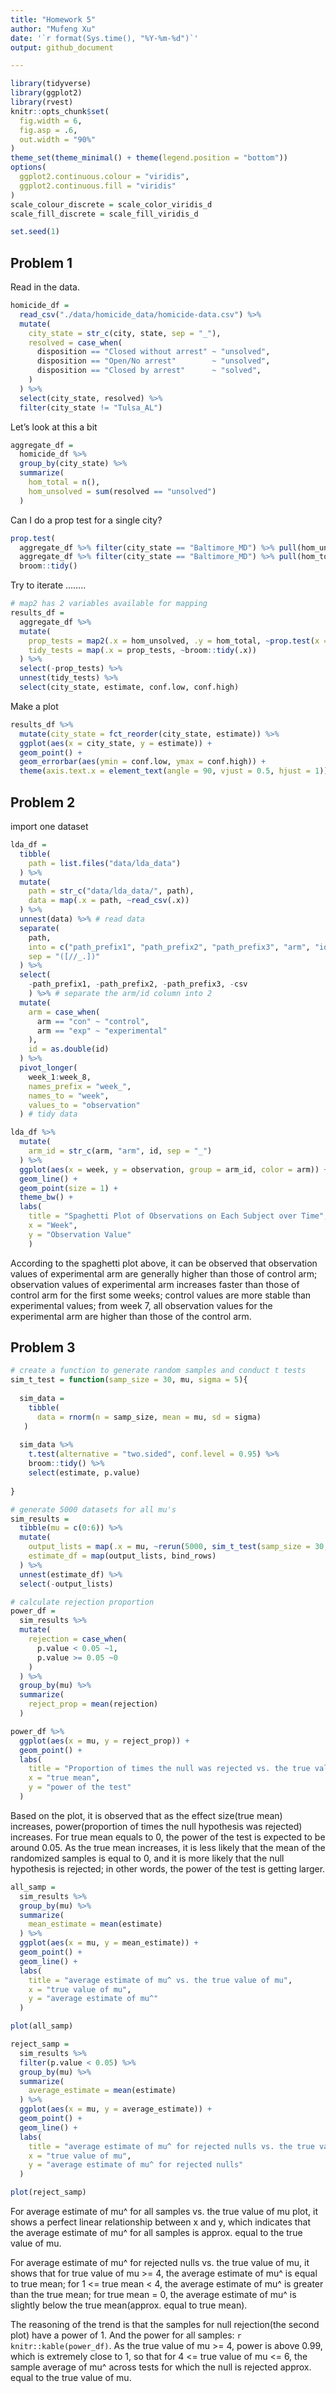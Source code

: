 ```yaml
---
title: "Homework 5"
author: "Mufeng Xu"
date: '`r format(Sys.time(), "%Y-%m-%d")`'
output: github_document

---
```


```r
library(tidyverse)
library(ggplot2)
library(rvest)
knitr::opts_chunk$set(
  fig.width = 6,
  fig.asp = .6,
  out.width = "90%"
)
theme_set(theme_minimal() + theme(legend.position = "bottom"))
options(
  ggplot2.continuous.colour = "viridis",
  ggplot2.continuous.fill = "viridis"
)
scale_colour_discrete = scale_color_viridis_d
scale_fill_discrete = scale_fill_viridis_d

set.seed(1)
```


## Problem 1

Read in the data.

```r
homicide_df = 
  read_csv("./data/homicide_data/homicide-data.csv") %>% 
  mutate(
    city_state = str_c(city, state, sep = "_"),
    resolved = case_when(
      disposition == "Closed without arrest" ~ "unsolved",
      disposition == "Open/No arrest"        ~ "unsolved",
      disposition == "Closed by arrest"      ~ "solved",
    )
  ) %>% 
  select(city_state, resolved) %>% 
  filter(city_state != "Tulsa_AL")
```

Let's look at this a bit

```r
aggregate_df = 
  homicide_df %>% 
  group_by(city_state) %>% 
  summarize(
    hom_total = n(),
    hom_unsolved = sum(resolved == "unsolved")
  )
```

Can I do a prop test for a single city?

```r
prop.test(
  aggregate_df %>% filter(city_state == "Baltimore_MD") %>% pull(hom_unsolved), 
  aggregate_df %>% filter(city_state == "Baltimore_MD") %>% pull(hom_total)) %>% 
  broom::tidy()
```

Try to iterate ........

```r
# map2 has 2 variables available for mapping
results_df = 
  aggregate_df %>% 
  mutate(
    prop_tests = map2(.x = hom_unsolved, .y = hom_total, ~prop.test(x = .x, n = .y)),
    tidy_tests = map(.x = prop_tests, ~broom::tidy(.x))
  ) %>% 
  select(-prop_tests) %>% 
  unnest(tidy_tests) %>% 
  select(city_state, estimate, conf.low, conf.high)
```

Make a plot

```r
results_df %>% 
  mutate(city_state = fct_reorder(city_state, estimate)) %>% 
  ggplot(aes(x = city_state, y = estimate)) +
  geom_point() + 
  geom_errorbar(aes(ymin = conf.low, ymax = conf.high)) + 
  theme(axis.text.x = element_text(angle = 90, vjust = 0.5, hjust = 1))
```


## Problem 2

import one dataset 

```r
lda_df = 
  tibble(
    path = list.files("data/lda_data")
  ) %>% 
  mutate(
    path = str_c("data/lda_data/", path),
    data = map(.x = path, ~read_csv(.x))
  ) %>% 
  unnest(data) %>% # read data
  separate(
    path,
    into = c("path_prefix1", "path_prefix2", "path_prefix3", "arm", "id", "csv"),
    sep = "([//_.])"
  ) %>% 
  select(
    -path_prefix1, -path_prefix2, -path_prefix3, -csv
    ) %>% # separate the arm/id column into 2
  mutate(
    arm = case_when(
      arm == "con" ~ "control",
      arm == "exp" ~ "experimental"
    ),
    id = as.double(id)
  ) %>% 
  pivot_longer(
    week_1:week_8,
    names_prefix = "week_",
    names_to = "week",
    values_to = "observation"
  ) # tidy data
```


```r
lda_df %>% 
  mutate(
    arm_id = str_c(arm, "arm", id, sep = "_")
  ) %>% 
  ggplot(aes(x = week, y = observation, group = arm_id, color = arm)) +
  geom_line() +
  geom_point(size = 1) +
  theme_bw() +
  labs(
    title = "Spaghetti Plot of Observations on Each Subject over Time",
    x = "Week",
    y = "Observation Value"
    )
```

According to the spaghetti plot above, it can be observed that observation values of experimental arm are generally higher than those of control arm; observation values of experimental arm increases faster than those of control arm for the first some weeks; control values are more stable than experimental values; from week 7, all observation values for the experimental arm are higher than those of the control arm.


## Problem 3

```r
# create a function to generate random samples and conduct t tests
sim_t_test = function(samp_size = 30, mu, sigma = 5){
  
  sim_data = 
    tibble(
      data = rnorm(n = samp_size, mean = mu, sd = sigma)
   )
  
  sim_data %>% 
    t.test(alternative = "two.sided", conf.level = 0.95) %>% 
    broom::tidy() %>% 
    select(estimate, p.value)
  
}

# generate 5000 datasets for all mu's
sim_results = 
  tibble(mu = c(0:6)) %>% 
  mutate(
    output_lists = map(.x = mu, ~rerun(5000, sim_t_test(samp_size = 30, mu = .x))),
    estimate_df = map(output_lists, bind_rows)
  ) %>% 
  unnest(estimate_df) %>% 
  select(-output_lists)

# calculate rejection proportion
power_df = 
  sim_results %>% 
  mutate(
    rejection = case_when(
      p.value < 0.05 ~1,
      p.value >= 0.05 ~0
    )
  ) %>% 
  group_by(mu) %>% 
  summarize(
    reject_prop = mean(rejection)
  )

power_df %>% 
  ggplot(aes(x = mu, y = reject_prop)) +
  geom_point() +
  labs(
    title = "Proportion of times the null was rejected vs. the true value of mu",
    x = "true mean",
    y = "power of the test"
  )

```

Based on the plot, it is observed that as the effect size(true mean) increases, power(proportion of times the null hypothesis was rejected) increases. For true mean equals to 0, the power of the test is expected to be around 0.05. As the true mean increases, it is less likely that the mean of the randomized samples is equal to 0, and it is more likely that the null hypothesis is rejected; in other words, the power of the test is getting larger. 

```r
all_samp = 
  sim_results %>% 
  group_by(mu) %>% 
  summarize(
    mean_estimate = mean(estimate)
  ) %>% 
  ggplot(aes(x = mu, y = mean_estimate)) +
  geom_point() +
  geom_line() +
  labs(
    title = "average estimate of mu^ vs. the true value of mu",
    x = "true value of mu",
    y = "average estimate of mu^"
  )

plot(all_samp)

reject_samp = 
  sim_results %>% 
  filter(p.value < 0.05) %>% 
  group_by(mu) %>% 
  summarize(
    average_estimate = mean(estimate)
  ) %>% 
  ggplot(aes(x = mu, y = average_estimate)) +
  geom_point() +
  geom_line() +
  labs(
    title = "average estimate of mu^ for rejected nulls vs. the true value of mu",
    x = "true value of mu",
    y = "average estimate of mu^ for rejected nulls"
  )

plot(reject_samp)

```

For average estimate of mu^ for all samples vs. the true value of mu plot, it shows a perfect linear relationship between x and y, which indicates that the average estimate of mu^ for all samples is approx. equal to the true value of mu.

For average estimate of mu^ for rejected nulls vs. the true value of mu, it shows that for true value of mu >= 4, the average estimate of mu^ is equal to true mean; for 1 <= true mean < 4, the average estimate of mu^ is greater than the true mean; for true mean = 0, the average estimate of mu^ is slightly below the true mean(approx. equal to true mean). 

The reasoning of the trend is that the samples for null rejection(the second plot) have a power of 1. And the power for all samples: `r knitr::kable(power_df)`. As the true value of mu >= 4, power is above 0.99, which is extremely close to 1, so that for 4 <= true value of mu <= 6, the sample average of mu^ across tests for which the null is rejected approx. equal to the true value of mu. 





